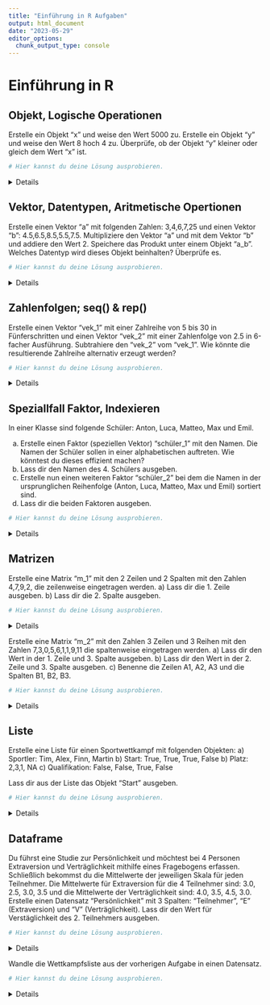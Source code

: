 ```yaml
---
title: "Einführung in R Aufgaben"
output: html_document
date: "2023-05-29"
editor_options: 
  chunk_output_type: console
---
```


# Einführung in R

## Objekt, Logische Operationen 

Erstelle ein Objekt "x" und weise den Wert 5000 zu. Erstelle ein Objekt "y" und weise den Wert 8 hoch 4 zu. Überprüfe, ob der Objekt "y" kleiner oder gleich dem Wert "x" ist. 

```r
# Hier kannst du deine Lösung ausprobieren.


```

<!-- loesung: start-->
<details>
```r

x <- 5000
y <- 8^4
y <= x

```
</details>
<!-- loesung: ende-->

## Vektor, Datentypen, Aritmetische Opertionen  

Erstelle einen Vektor "a" mit folgenden Zahlen: 3,4,6,7,25 und einen Vektor "b": 4.5,6.5,8.5,5.5,7.5. Multipliziere den Vektor "a" und mit dem Vektor "b" und addiere den Wert 2. Speichere das Produkt unter einem Objekt "a_b". Welches Datentyp wird dieses Objekt beinhalten? Überprüfe es. 

```r
# Hier kannst du deine Lösung ausprobieren.


```

<!-- loesung: start-->
<details>
```r

a <- c(3,4,6,7,25)
b <- c(4.5,6.5,8.5,5.5,7.5)
a_b <- a*b+2
str(a_b)

```
</details>
<!-- loesung: ende-->

## Zahlenfolgen; seq() & rep()

Erstelle einen Vektor "vek_1" mit einer Zahlreihe von 5 bis 30 in Fünferschritten und einen Vektor "vek_2" mit einer Zahlenfolge von 2.5 in 6-facher Ausführung. Subtrahiere den "vek_2" vom "vek_1". Wie könnte die resultierende Zahlreihe alternativ erzeugt werden?

```r
# Hier kannst du deine Lösung ausprobieren.


```

<!-- loesung: start-->
<details>
```r

vek_1 <- seq(5,30,5)
vek_2 <- rep(2.5,6)
vek_1 - vek_2
seq(2.5,27.5,5)

```
</details>
<!-- loesung: ende-->

## Speziallfall Faktor, Indexieren 

In einer Klasse sind folgende Schüler: Anton, Luca, Matteo, Max und Emil. 

a) Erstelle einen  Faktor (speziellen Vektor) "schüler_1" mit den Namen. Die Namen der Schüler sollen in einer alphabetischen auftreten. Wie könntest du dieses effizient machen? 
b) Lass dir den Namen des 4. Schülers ausgeben. 
c) Erstelle nun einen weiteren Faktor "schüler_2" bei dem die Namen in der ursprunglichen Reihenfolge (Anton, Luca, Matteo, Max und Emil) sortiert sind. 
d) Lass dir die beiden Faktoren ausgeben.

```r
# Hier kannst du deine Lösung ausprobieren.


```

<!-- loesung: start-->
<details>
```r

#a)
schüler_1 <- factor(c("Anton", "Luca", "Matteo", "Max", "Emil"), ordered = TRUE)

#b)
schüler[4]

#c)
schüler_2 <- factor(schüler_1, ordered=TRUE, levels=c("Anton", "Luca", "Matteo", "Max", "Emil"))

#d)
print(schüler_1) #alternativ auch ohne "print()"
print(schüler_2) #alternativ auch ohne "print()"

```
</details>
<!-- loesung: ende-->

## Matrizen 

Erstelle eine Matrix "m_1" mit den 2 Zeilen und 2 Spalten mit den Zahlen 4,7,9,2, die zeilenweise eingetragen werden. 
a) Lass dir die 1. Zeile ausgeben. 
b) Lass dir die 2. Spalte ausgeben.

```r
# Hier kannst du deine Lösung ausprobieren.


```

<!-- loesung: start-->
<details>
```r

m_1 <- matrix(data = c(4,7,9,2), nrow = 2, ncol = 2, byrow = TRUE)

#a) 
m_1[1, ]
#b) 
m_1[ , 2]

```
</details>
<!-- loesung: ende-->

Erstelle eine Matrix "m_2" mit den Zahlen 3 Zeilen und 3 Reihen mit den Zahlen 7,3,0,5,6,1,1,9,11 die spaltenweise eingetragen werden. 
a) Lass dir den Wert in der 1. Zeile und 3. Spalte ausgeben. 
b) Lass dir den Wert in der 2. Zeile und 3. Spalte ausgeben.
c) Benenne die Zeilen A1, A2, A3 und die Spalten B1, B2, B3.

```r
# Hier kannst du deine Lösung ausprobieren.


```

<!-- loesung: start-->
<details>
```r

m_2 <- matrix(data = c(7,3,0,5,6,1,1,9,11), nrow = 3, byrow = FALSE)
#a)
m_2[1,3]
#b)
m_2[2,3]
#c)
rownames(m_2) <- c("A1", "A2", "A3")
colnames(m_2) <- c("B1", "B2", "B3")

```
</details>
<!-- loesung: ende-->

## Liste

Erstelle eine Liste für einen Sportwettkampf mit folgenden Objekten: 
a) Sportler: Tim, Alex, Finn, Martin 
b) Start: True, True, True, False
b) Platz: 2,3,1, NA
c) Qualifikation: False, False, True, False

Lass dir aus der Liste das Objekt "Start" ausgeben.

```r
# Hier kannst du deine Lösung ausprobieren.


```

<!-- loesung: start-->
<details>
```r

list_wettkampf <- list(Sportler = c("Tim", "Alex", "Finn", "Martin"),
                       Start = c(T,T,T,F),
                       Platz = c(2,3,1,NA),
                       Qualifikation = c(F, F, T,F))

list_wettkampf$Start

```
</details>
<!-- loesung: ende-->

## Dataframe 

Du führst eine Studie zur Persönlichkeit und möchtest bei 4 Personen Extraversion und Verträglichkeit mithilfe eines Fragebogens erfassen. Schließlich bekommst du die Mittelwerte der jeweiligen Skala für jeden Teilnehmer. Die Mittelwerte für Extraversion für die 4 Teilnehmer sind: 3.0, 2.5, 3.0, 3.5 und die Mittelwerte der Verträglichkeit sind: 4.0, 3.5, 4.5, 3.0. Erstelle einen Datensatz "Persönlichkeit" mit 3 Spalten: "Teilnehmer", "E" (Extraversion) und "V" (Verträglichkeit). Lass dir den Wert für Verstäglichkeit des 2. Teilnehmers ausgeben.    

```r
# Hier kannst du deine Lösung ausprobieren.


```

<!-- loesung: start-->
<details>
```r

Teilnehmer <- c(1,2,3,4)
E <- c(3.0, 2.5, 3.0, 3.5)
V <- c(4.0, 3.5, 4.5, 3.0)

Persönlichkeit <- data.frame(Teilnehmer, E, V)

Persönlichkeit[2,3] 

```
</details>
<!-- loesung: ende-->

Wandle die Wettkampfsliste aus der vorherigen Aufgabe in einen Datensatz. 

```r
# Hier kannst du deine Lösung ausprobieren.


```

<!-- loesung: start-->
<details>
```r

data.frame(list_wettkampf)

```
</details>
<!-- loesung: ende-->

